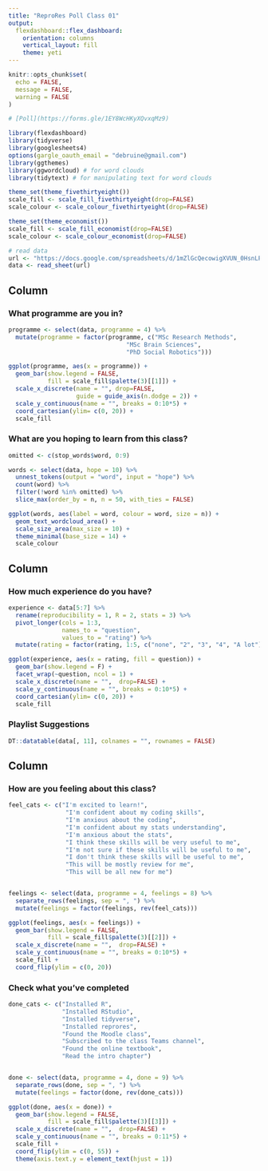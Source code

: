 ```yaml
---
title: "ReproRes Poll Class 01"
output: 
  flexdashboard::flex_dashboard:
    orientation: columns
    vertical_layout: fill
    theme: yeti
---
```


```r
knitr::opts_chunk$set(
  echo = FALSE,
  message = FALSE,
  warning = FALSE
)

# [Poll](https://forms.gle/1EY8WcHKyXQvxqMz9)

library(flexdashboard)
library(tidyverse)
library(googlesheets4)
options(gargle_oauth_email = "debruine@gmail.com")
library(ggthemes)
library(ggwordcloud) # for word clouds
library(tidytext) # for manipulating text for word clouds
```

```r
theme_set(theme_fivethirtyeight())
scale_fill <- scale_fill_fivethirtyeight(drop=FALSE)
scale_colour <- scale_colour_fivethirtyeight(drop=FALSE)
```

```r
theme_set(theme_economist())
scale_fill <- scale_fill_economist(drop=FALSE)
scale_colour <- scale_colour_economist(drop=FALSE)
```


```r
# read data
url <- "https://docs.google.com/spreadsheets/d/1mZlGcQecowigXVUN_0HsnLPEpSaE0tXfoCfw6Lvv2vQ/edit?resourcekey#gid=902664824"
data <- read_sheet(url)
```

Column {data-width=300}
-----------------------------------------------------------------------

### What programme are you in?

```r
programme <- select(data, programme = 4) %>%
  mutate(programme = factor(programme, c("MSc Research Methods",
                                 "MSc Brain Sciences",
                                 "PhD Social Robotics")))

ggplot(programme, aes(x = programme)) + 
  geom_bar(show.legend = FALSE,
           fill = scale_fill$palette(3)[[1]]) +
  scale_x_discrete(name = "", drop=FALSE, 
                   guide = guide_axis(n.dodge = 2)) +
  scale_y_continuous(name = "", breaks = 0:10*5) +
  coord_cartesian(ylim= c(0, 20)) +
  scale_fill
```

### What are you hoping to learn from this class?

```r
omitted <- c(stop_words$word, 0:9)

words <- select(data, hope = 10) %>%
  unnest_tokens(output = "word", input = "hope") %>%
  count(word) %>%
  filter(!word %in% omitted) %>%
  slice_max(order_by = n, n = 50, with_ties = FALSE)

ggplot(words, aes(label = word, colour = word, size = n)) +
  geom_text_wordcloud_area() +
  scale_size_area(max_size = 10) +
  theme_minimal(base_size = 14) +
  scale_colour
```

Column {data-width=300}
-----------------------------------------------------------------------


### How much experience do you have?

```r
experience <- data[5:7] %>%
  rename(reproducibility = 1, R = 2, stats = 3) %>%
  pivot_longer(cols = 1:3, 
               names_to = "question",
               values_to = "rating") %>%
  mutate(rating = factor(rating, 1:5, c("none", "2", "3", "4", "A lot")))

ggplot(experience, aes(x = rating, fill = question)) + 
  geom_bar(show.legend = F) +
  facet_wrap(~question, ncol = 1) +
  scale_x_discrete(name = "",  drop=FALSE) +
  scale_y_continuous(name = "", breaks = 0:10*5) +
  coord_cartesian(ylim= c(0, 20)) +
  scale_fill
```

### Playlist Suggestions

```r
DT::datatable(data[, 11], colnames = "", rownames = FALSE)
```


Column {data-width=300}
-----------------------------------------------------------------------

### How are you feeling about this class?

```r
feel_cats <- c("I'm excited to learn!", 
                "I'm confident about my coding skills", 
                "I'm anxious about the coding",
                "I'm confident about my stats understanding",
                "I'm anxious about the stats",
                "I think these skills will be very useful to me",
                "I'm not sure if these skills will be useful to me",
                "I don't think these skills will be useful to me",
                "This will be mostly review for me",
                "This will be all new for me")


feelings <- select(data, programme = 4, feelings = 8) %>%
  separate_rows(feelings, sep = ", ") %>%
  mutate(feelings = factor(feelings, rev(feel_cats)))

ggplot(feelings, aes(x = feelings)) +
  geom_bar(show.legend = FALSE,
           fill = scale_fill$palette(3)[[2]]) +
  scale_x_discrete(name = "",  drop=FALSE) +
  scale_y_continuous(name = "", breaks = 0:10*5) +
  scale_fill +
  coord_flip(ylim = c(0, 20)) 
```

### Check what you've completed

```r
done_cats <- c("Installed R",
               "Installed RStudio",
               "Installed tidyverse",
               "Installed reprores",
               "Found the Moodle class",
               "Subscribed to the class Teams channel",
               "Found the online textbook",
               "Read the intro chapter")


done <- select(data, programme = 4, done = 9) %>%
  separate_rows(done, sep = ", ") %>%
  mutate(feelings = factor(done, rev(done_cats)))

ggplot(done, aes(x = done)) +
  geom_bar(show.legend = FALSE, 
           fill = scale_fill$palette(3)[[3]]) +
  scale_x_discrete(name = "",  drop=FALSE) +
  scale_y_continuous(name = "", breaks = 0:11*5) +
  scale_fill +
  coord_flip(ylim = c(0, 55)) +
  theme(axis.text.y = element_text(hjust = 1))
```




